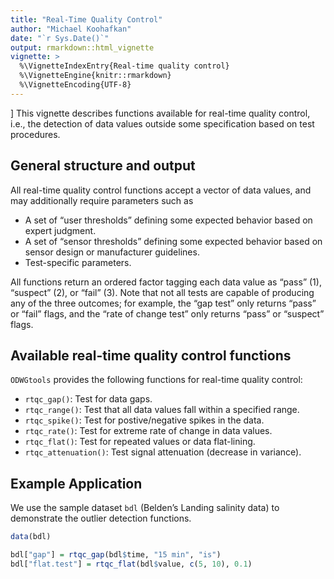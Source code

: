 ```yaml
---
title: "Real-Time Quality Control"
author: "Michael Koohafkan"
date: "`r Sys.Date()`"
output: rmarkdown::html_vignette
vignette: >
  %\VignetteIndexEntry{Real-time quality control}
  %\VignetteEngine{knitr::rmarkdown}
  %\VignetteEncoding{UTF-8}
---
```

]
This vignette describes functions available for real-time quality control,
i.e., the detection of data values outside some specification based
on test procedures.

## General structure and output

All real-time quality control functions accept a vector of data
values, and may additionally require parameters such as

- A set of "user thresholds" defining some expected behavior based
  on expert judgment.
- A set of "sensor thresholds" defining some expected behavior based
  on sensor design or manufacturer guidelines.
- Test-specific parameters.

All functions return an ordered factor tagging each data value
as "pass" (1), "suspect" (2), or "fail" (3). Note that not
all tests are capable of producing any of the three outcomes;
for example, the "gap test" only returns "pass" or "fail" flags,
and the "rate of change test" only returns "pass" or "suspect" flags.

## Available real-time quality control functions

`ODWGtools` provides the following functions for real-time quality control:

 - `rtqc_gap()`: Test for data gaps.
 - `rtqc_range()`: Test that all data values fall within a specified range.
 - `rtqc_spike()`: Test for postive/negative spikes in the data.
 - `rtqc_rate()`: Test for extreme rate of change in data values.
 - `rtqc_flat()`: Test for repeated values or data flat-lining.
 - `rtqc_attenuation()`: Test signal attenuation (decrease in variance).

## Example Application

We use the sample dataset `bdl` (Belden's Landing salinity data) to
demonstrate the outlier detection functions.

```r
data(bdl)

bdl["gap"] = rtqc_gap(bdl$time, "15 min", "is")
bdl["flat.test"] = rtqc_flat(bdl$value, c(5, 10), 0.1)


```
